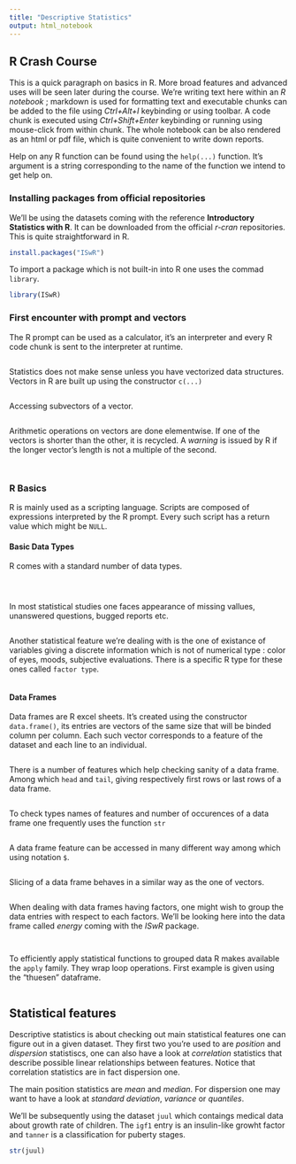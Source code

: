```yaml
---
title: "Descriptive Statistics"
output: html_notebook
---
```


## R Crash Course

This is a quick paragraph on basics in R. More broad features and advanced uses will be seen later during the course. We're writing text here within an *R notebook* ; markdown is used for formatting text and executable chunks can be added to the file using *Ctrl+Alt+I* keybinding or using toolbar. A code chunk is executed using *Ctrl+Shift+Enter* keybinding or running using mouse-click from within chunk. The whole notebook can be also rendered as an html or pdf file, which is quite convenient to write down reports.

Help on any R function can be found using the `help(...)` function. It's argument is a string corresponding to the name of the function we intend to get help on.

### Installing packages from official repositories

We'll be using the datasets coming with the reference **Introductory Statistics with R**. It can be downloaded from the official *r-cran* repositories. This is quite straightforward in R. 

```r
install.packages("ISwR")
```

To import a package which is not built-in into R one uses the commad `library`.

```r
library(ISwR)
```

### First encounter with prompt and vectors

The R prompt can be used as a calculator, it's an interpreter and every R code chunk is sent to the interpreter at runtime. 

```r

```

Statistics does not make sense unless you have vectorized data structures. Vectors in R are built up using the constructor `c(...)` 

```r

```

Accessing subvectors of a vector.

```r

```

Arithmetic operations on vectors are done elementwise. If one of the vectors is shorter than the other, it is recycled. A *warning* is issued by R if the longer vector's length is not a multiple of the second.

```r

```

```r

```

### R Basics

R is mainly used as a scripting language. Scripts are composed of expressions interpreted by the R prompt. Every such script has a return value which might be `NULL`. 

#### Basic Data Types

R comes with a standard number of data types. 

```r

```

```r

```

```r

```

In most statistical studies one faces appearance of missing vallues, unanswered questions, bugged reports etc.

```r

```

Another statistical feature we're dealing with is the one of existance of variables giving a discrete information which is not of numerical type : color of eyes, moods, subjective evaluations. There is a specific R type for these ones called `factor type`.

```r

```

#### Data Frames

Data frames are R excel sheets. It's created using the constructor `data.frame()`, its entries are vectors of the same size that will be binded column per column. Each such vector corresponds to a feature of the dataset and each line to an individual. 

```r

```

There is a number of features which help checking sanity of a data frame. Among which `head` and `tail`, giving respectively first rows or last rows of a data frame. 

```r

```

To check types names of features and number of occurences of a data frame one frequently uses the function `str`

```r

```

A data frame feature can be accessed in many different way among which using notation `$`. 

```r

```

Slicing of a data frame behaves in a similar way as the one of vectors.

```r

```

When dealing with data frames having factors, one might wish to group the data entries with respect to each factors. We'll be looking here into the data frame called *energy* coming with the *ISwR* package. 

```r

```

```r

```

To efficiently apply statistical functions to grouped data R makes available the `apply` family. They wrap loop operations. First example is given using the "thuesen" dataframe.

```r

```

## Statistical features

Descriptive statistics is about checking out main statistical features one can figure out in a given dataset. They first two you're used to are *position* and *dispersion* statistiscs, one can also have a look at *correlation* statistics that describe possible linear relationships between features. Notice that correlation statistics are in fact dispersion one. 

The main position statistics are *mean* and *median*. For dispersion one may want to have a look at *standard deviation*, *variance* or *quantiles*. 

We'll be subsequently using the dataset `juul` which contaings medical data about growth rate of children. The `igf1` entry is an insulin-like growht factor and `tanner` is a classification for puberty stages.

```r
str(juul)
```

